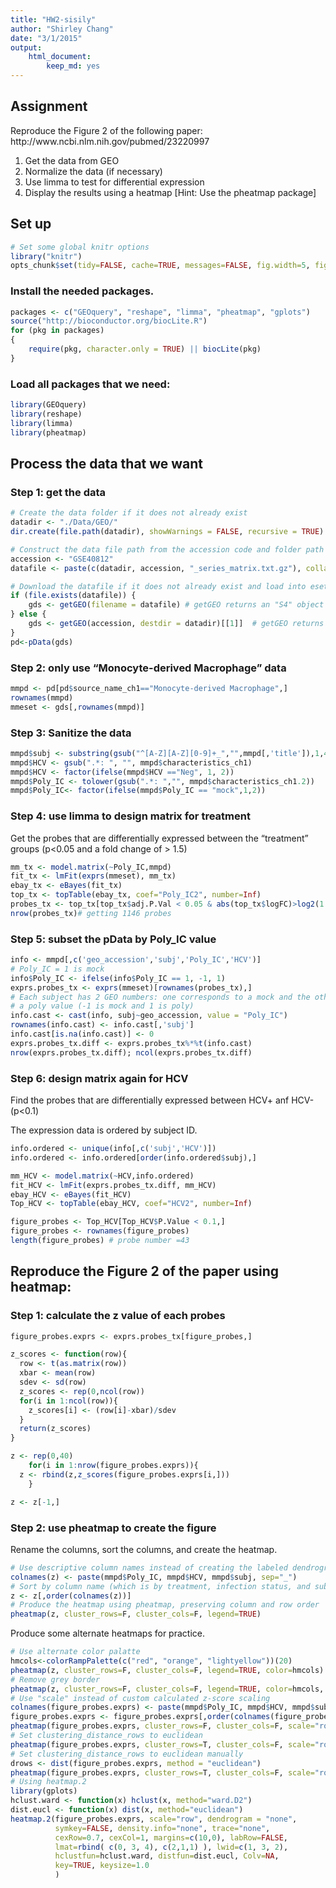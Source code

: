 ```yaml
---
title: "HW2-sisily"
author: "Shirley Chang"
date: "3/1/2015"
output: 
    html_document:
        keep_md: yes
---
```


## Assignment

Reproduce the Figure 2 of the following paper: 
http://www.ncbi.nlm.nih.gov/pubmed/23220997

1. Get the data from GEO
2. Normalize the data (if necessary)
3. Use limma to test for differential expression
4. Display the results using a heatmap [Hint: Use the pheatmap package]

## Set up

```r
# Set some global knitr options
library("knitr")
opts_chunk$set(tidy=FALSE, cache=TRUE, messages=FALSE, fig.width=5, fig.height=7)
```

### Install the needed packages.

```r
packages <- c("GEOquery", "reshape", "limma", "pheatmap", "gplots")
source("http://bioconductor.org/biocLite.R")
for (pkg in packages)
{
    require(pkg, character.only = TRUE) || biocLite(pkg) 
}
```

### Load all packages that we need:

```r
library(GEOquery)
library(reshape)
library(limma)
library(pheatmap)
```

## Process the data that we want

### Step 1: get the data

```r
# Create the data folder if it does not already exist
datadir <- "./Data/GEO/"
dir.create(file.path(datadir), showWarnings = FALSE, recursive = TRUE)

# Construct the data file path from the accession code and folder path
accession <- "GSE40812"
datafile <- paste(c(datadir, accession, "_series_matrix.txt.gz"), collapse = "")

# Download the datafile if it does not already exist and load into eset
if (file.exists(datafile)) {
    gds <- getGEO(filename = datafile) # getGEO returns an "S4" object
} else {
    gds <- getGEO(accession, destdir = datadir)[[1]]  # getGEO returns a "list"
}
pd<-pData(gds)
```

### Step 2: only use "Monocyte-derived Macrophage" data

```r
mmpd <- pd[pd$source_name_ch1=="Monocyte-derived Macrophage",]
rownames(mmpd)
mmeset <- gds[,rownames(mmpd)]
```

### Step 3: Sanitize the data

```r
mmpd$subj <- substring(gsub("^[A-Z][A-Z][0-9]+_","",mmpd[,'title']),1,4)
mmpd$HCV <- gsub(".*: ", "", mmpd$characteristics_ch1)
mmpd$HCV <- factor(ifelse(mmpd$HCV =="Neg", 1, 2))
mmpd$Poly_IC <- tolower(gsub(".*: ","", mmpd$characteristics_ch1.2))
mmpd$Poly_IC<- factor(ifelse(mmpd$Poly_IC == "mock",1,2))
```

### Step 4: use limma to design matrix for treatment

Get the probes that are differentially expressed between the "treatment" groups (p<0.05 and a fold change of > 1.5)

```r
mm_tx <- model.matrix(~Poly_IC,mmpd)
fit_tx <- lmFit(exprs(mmeset), mm_tx)
ebay_tx <- eBayes(fit_tx)
top_tx <- topTable(ebay_tx, coef="Poly_IC2", number=Inf)
probes_tx <- top_tx[top_tx$adj.P.Val < 0.05 & abs(top_tx$logFC)>log2(1.5), ]
nrow(probes_tx)# getting 1146 probes
```

### Step 5: subset the pData by Poly_IC value


```r
info <- mmpd[,c('geo_accession','subj','Poly_IC','HCV')]
# Poly_IC = 1 is mock
info$Poly_IC <- ifelse(info$Poly_IC == 1, -1, 1) 
exprs.probes_tx <- exprs(mmeset)[rownames(probes_tx),]
# Each subject has 2 GEO numbers: one corresponds to a mock and the other 
# a poly value (-1 is mock and 1 is poly)
info.cast <- cast(info, subj~geo_accession, value = "Poly_IC")
rownames(info.cast) <- info.cast[,'subj']
info.cast[is.na(info.cast)] <- 0
exprs.probes_tx.diff <- exprs.probes_tx%*%t(info.cast)
nrow(exprs.probes_tx.diff); ncol(exprs.probes_tx.diff)
```

### Step 6: design matrix again for HCV 

Find the probes that are differentially expressed between HCV+ anf HCV- (p<0.1)

The expression data is ordered by subject ID.

```r
info.ordered <- unique(info[,c('subj','HCV')])
info.ordered <- info.ordered[order(info.ordered$subj),] 
```

```r
mm_HCV <- model.matrix(~HCV,info.ordered)
fit_HCV <- lmFit(exprs.probes_tx.diff, mm_HCV)
ebay_HCV <- eBayes(fit_HCV)
Top_HCV <- topTable(ebay_HCV, coef="HCV2", number=Inf)
```

```r
figure_probes <- Top_HCV[Top_HCV$P.Value < 0.1,]
figure_probes <- rownames(figure_probes)
length(figure_probes) # probe number =43
```

## Reproduce the Figure 2 of the paper using heatmap: 

### Step 1: calculate the z value of each probes

```r
figure_probes.exprs <- exprs.probes_tx[figure_probes,]

z_scores <- function(row){
  row <- t(as.matrix(row))
  xbar <- mean(row)
  sdev <- sd(row)
  z_scores <- rep(0,ncol(row))
  for(i in 1:ncol(row)){
    z_scores[i] <- (row[i]-xbar)/sdev
  }
  return(z_scores)
}

z <- rep(0,40) 
    for(i in 1:nrow(figure_probes.exprs)){
  z <- rbind(z,z_scores(figure_probes.exprs[i,]))
    }

z <- z[-1,]
```

### Step 2: use pheatmap to create the figure 

Rename the columns, sort the columns, and create the heatmap.

```r
# Use descriptive column names instead of creating the labeled dendrogram
colnames(z) <- paste(mmpd$Poly_IC, mmpd$HCV, mmpd$subj, sep="_")
# Sort by column name (which is by treatment, infection status, and subject)
z <- z[,order(colnames(z))]
# Produce the heatmap using pheatmap, preserving column and row order
pheatmap(z, cluster_rows=F, cluster_cols=F, legend=TRUE)
```

Produce some alternate heatmaps for practice.

```r
# Use alternate color palatte
hmcols<-colorRampPalette(c("red", "orange", "lightyellow"))(20)
pheatmap(z, cluster_rows=F, cluster_cols=F, legend=TRUE, color=hmcols)
# Remove grey border
pheatmap(z, cluster_rows=F, cluster_cols=F, legend=TRUE, color=hmcols, border_color=NA)
# Use "scale" instead of custom calculated z-score scaling
colnames(figure_probes.exprs) <- paste(mmpd$Poly_IC, mmpd$HCV, mmpd$subj, sep="_")
figure_probes.exprs <- figure_probes.exprs[,order(colnames(figure_probes.exprs))]
pheatmap(figure_probes.exprs, cluster_rows=F, cluster_cols=F, scale="row", legend=TRUE, color=hmcols, show_rownames=FALSE, border_color=NA)
# Set clustering_distance_rows to euclidean
pheatmap(figure_probes.exprs, cluster_rows=T, cluster_cols=F, scale="row", legend=TRUE, color=hmcols, clustering_method="ward", show_rownames=FALSE, treeheight_row=0, clustering_distance_rows="euclidean", border_color=NA)
# Set clustering_distance_rows to euclidean manually
drows <- dist(figure_probes.exprs, method = "euclidean")
pheatmap(figure_probes.exprs, cluster_rows=T, cluster_cols=F, scale="row", legend=TRUE, color=hmcols, clustering_method="ward", show_rownames=FALSE, treeheight_row=0, clustering_distance_rows=drows, border_color=NA)
# Using heatmap.2
library(gplots)
hclust.ward <- function(x) hclust(x, method="ward.D2")
dist.eucl <- function(x) dist(x, method="euclidean")
heatmap.2(figure_probes.exprs, scale="row", dendrogram = "none",  
          symkey=FALSE, density.info="none", trace="none", 
          cexRow=0.7, cexCol=1, margins=c(10,0), labRow=FALSE, 
          lmat=rbind( c(0, 3, 4), c(2,1,1) ), lwid=c(1, 3, 2), 
          hclustfun=hclust.ward, distfun=dist.eucl, Colv=NA, 
          key=TRUE, keysize=1.0
          )
```

